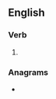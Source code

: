 ==English==

===Verb===
{{head|en|present participle}}

# {{present participle of|unhorse|lang=en|nocat=1}}

===Anagrams===
* {{anagrams|en|a=ghinnorsu|onrushing}}